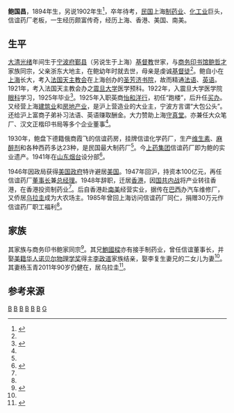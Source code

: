 '''鲍国昌'''，1894年生，另说1902年生<ref name="bao yinzhou">{{cite web |url=http://yzsz.nbyz.gov.cn/art/2013/10/31/art_9126_342613.html |title=鲍国昌与信谊药厂 |publisher=鄞州史志 |date=2013-10-31 }}{{Dead link|date=2020年1月 |bot=InternetArchiveBot |fix-attempted=yes }}</ref>，卒年待考，[[中華民國|民国]]上海[[制药业|制药业]]、[[化工业|化工业]]巨头，信谊药厂老板，一生经历颇富传奇，经历上海、香港、美国、南美。

==生平==

[[大清|大清]][[光绪|光绪]]年间生于[[宁波府|宁波府]][[鄞县|鄞县]]（另说生于上海）[[基督教|基督教]]世家，与[[商务印书馆|商务印书馆]][[鲍哲才|鲍哲才]]家族同宗，父亲浙东大地主，在鲍幼年时就去世，母亲是虔诚[[基督徒|基督徒]]<ref name="bao yinzhou"/>。鲍自小在[[上海|上海]]长大，考入[[法国|法国]][[天主教会|天主教会]]在上海创办的[[聖芳濟書院_(上海)|圣芳济书院]]，故而精通[[法语|法语]]、[[英语|英语]]。1921年，考入法国天主教会办之[[震旦大学|震旦大学]]医学预科。1922年，入震旦大学医学院[[眼科|眼科]]学习，1925年毕业<ref name="bao zj">{{cite web|url=http://www.zjda.gov.cn/dadb/tszt/mrcd/201209/t20120912_175805.html|title=鲍国昌|publisher=浙江档案网|author=浙江历史名人辞典}}{{Dead link|date=2018年6月 |bot=InternetArchiveBot |fix-attempted=no }}</ref>。1925年入职英商[[怡和洋行|怡和洋行]]，初任“跑楼”，后升任[[买办|买办]]。又经营上海[[建筑业|建筑业]]和[[房地产业|房地产业]]，是沪上营造业的大业主，宁波方言谓“大包公头”。还给沪上富商子弟补习法语、英语赚取酬金。大力赞助上海[[守真堂|守真堂]]。亦兼任大众笔厂、汉文正楷印书局等多个企业董事<ref name="bao zj"/>。

1930年，鲍盘下德籍俄商霞飞的信谊药房，挂牌信谊化学药厂，生产[[维生素|维生素]]、[[麻醉剂|麻醉剂]]和各种西药多达23种，是民国最大制药厂<ref name="bao zj"/>。今[[上海医药|上药集团]]信谊药厂即为鲍的实业遗产。1941年在[[山东|山东]][[烟台|烟台]]设分部<ref>{{cite web|url=http://www.cnnb.com.cn/gb/node2/channel/node13890/node18707/node61076/node61082/userobject7ai1292728.html|title=近代宁波商人在山东的经营活动|author=乐承耀}}{{dead link|date=2018年5月 |bot=InternetArchiveBot |fix-attempted=yes }}</ref>。

1946年因政局获得[[美国政府|美国政府]]特许避居[[美国|美国]]。1947年回沪，持资本100亿元，再任信谊药厂[[董事长|董事长]]兼[[总经理|总经理]]。1948年辞职，迁居[[香港|香港]]，因[[国共内战|国共内战]]将产业转往香港，在香港投资制药业<ref name="bao zj"/>。后自香港赴[[南美|南美]]经营实业，据传在[[巴西|巴西]]办汽车维修厂，又侨居[[乌拉圭|乌拉圭]]成为大农场主。1985年曾回上海访问信谊药厂同仁，捐赠30万元作信谊药厂职工福利<ref name="bao yinzhou"/>。

==家族==
其家族与商务印书鲍家同宗<ref name="pao family">{{cite book|volume= |title=《東成西就——七個華人基督教家族與中西交流百年》|author=羅元旭  |year=2012 |location=北京 |page=356 |isbn=9787108045096 |publisher=三聯書店(北京) }}</ref>。其兄[[鮑國樑|鮑國樑]]亦有接手制药业，曾任信谊董事长，并娶[[美籍华人|美籍华人]][[诺贝尔物理学奖|诺贝尔物理学奖]]得主[[李政道|李政道]]家族结亲，娶李复生妻兄的二女儿为妻<ref name="pao family"/>。其妻杨玉青2011年90岁仍健在，居乌拉圭<ref>{{cite web|url=http://www.chinanews.com/hr/2011/01-01/2761870.shtml |title=中国驻乌拉圭大使看望乌老华侨代表鲍国昌(图) |publisher=中国新闻网 |date=2011年1月1日}}</ref>。

==参考来源==
{{reflist|2}}

[[Category:鄞县人|B]]
[[Category:宁波裔上海人|B]]
[[Category:宁波商帮|B]]
[[Category:香港宁波人|B]]
[[Category:中国企业家|B]]
[[Category:甬帮买办|B]]
[[Category:鲍哲才家族|G]]